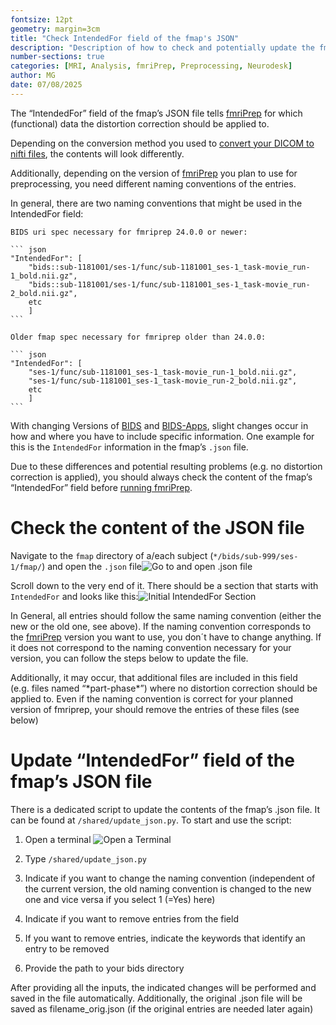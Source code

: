 ```yaml
---
fontsize: 12pt
geometry: margin=3cm
title: "Check IntendedFor field of the fmap's JSON"
description: "Description of how to check and potentially update the fmap's JSON file"
number-sections: true
categories: [MRI, Analysis, fmriPrep, Preprocessing, Neurodesk]
author: MG
date: 07/08/2025
---
```


The "IntendedFor" field of the fmap's JSON file tells [fmriPrep](run_fmriprep.qmd) for which (functional) data the distortion correction should be applied to.

Depending on the conversion method you used to [convert your DICOM to nifti files](DICOMtoBIDS.qmd), the contents will look differently.

Additionally, depending on the version of [fmriPrep](run_fmriprep.qmd) you plan to use for preprocessing, you need different naming conventions of the entries.

In general, there are two naming conventions that might be used in the IntendedFor field:

````         
BIDS uri spec necessary for fmriprep 24.0.0 or newer:

``` json
"IntendedFor": [
    "bids::sub-1181001/ses-1/func/sub-1181001_ses-1_task-movie_run-1_bold.nii.gz",
    "bids::sub-1181001/ses-1/func/sub-1181001_ses-1_task-movie_run-2_bold.nii.gz", 
    etc
    ]
```

Older fmap spec necessary for fmriprep older than 24.0.0:

``` json
"IntendedFor": [
    "ses-1/func/sub-1181001_ses-1_task-movie_run-1_bold.nii.gz",
    "ses-1/func/sub-1181001_ses-1_task-movie_run-2_bold.nii.gz",
    etc
    ]
```
````

With changing Versions of [BIDS](https://bids-specification.readthedocs.io/en/stable/introduction.html) and [BIDS-Apps](https://bids.neuroimaging.io//tools/bids-apps.html), slight changes occur in how and where you have to include specific information. One example for this is the `IntendedFor` information in the fmap's `.json` file.

Due to these differences and potential resulting problems (e.g. no distortion correction is applied), you should always check the content of the fmap's "IntendedFor" field before [running fmriPrep](run_fmriprep.qmd).

# Check the content of the JSON file

Navigate to the `fmap` directory of a/each subject (`*/bids/sub-999/ses-1/fmap/`) and open the `.json` file![Go to and open .json file](./images/01_dcm2bids/28_Navigate_to_fmap_json.png)

Scroll down to the very end of it. There should be a section that starts with `IntendedFor` and looks like this:![Initial IntendedFor Section](./images/01_dcm2bids/29_json_initial.png)

In General, all entries should follow the same naming convention (either the new or the old one, see above). If the naming convention corresponds to the [fmriPrep](run_fmriprep.qmd) version you want to use, you don´t have to change anything. If it does not correspond to the naming convention necessary for your version, you can follow the steps below to update the file.

Additionally, it may occur, that additional files are included in this field (e.g. files named "\*part-phase\*") where no distortion correction should be applied to. Even if the naming convention is correct for your planned version of fmriprep, your should remove the entries of these files (see below)


# Update "IntendedFor" field of the fmap's JSON file

There is a dedicated script to update the contents of the fmap's .json file. It can be found at `/shared/update_json.py`. To start and use the script:

1. Open a terminal ![Open a Terminal](./images/01_dcm2bids/open_terminal.gif)

2. Type `/shared/update_json.py`

3. Indicate if you want to change the naming convention (independent of the current version, the old naming convention is changed to the new one and vice versa if you select 1 (=Yes) here)

4. Indicate if you want to remove entries from the field

5. If you want to remove entries, indicate the keywords that identify an entry to be removed

6. Provide the path to your bids directory


After providing all the inputs, the indicated changes will be performed and saved in the file automatically. Additionally, the original .json file will be saved as filename_orig.json (if the original entries are needed later again)